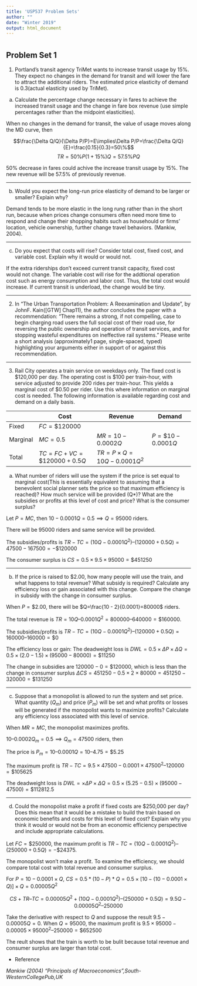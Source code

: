 ```yaml
---
title: 'USP537 Problem Sets'
author: ""
date: "Winter 2019"
output: html_document
---
```


#  {.tabset .tabset-fade .tabset-pills}

## Problem Set 1

 1. Portland’s transit agency TriMet wants to increase transit usage by 15%. They expect no changes in the demand for transit and will lower the fare to attract the additional riders. The estimated price elasticity of demand is 0.3(actual elasticity used by TriMet).

 a. Calculate the percentage change necessary in fares to achieve the increased transit usage and the change in fare box revenue (use simple percentages rather than the midpoint elasticities). 

When no changes in the demand for transit, the value of usage moves along the MD curve, then 

$$\frac{\Delta Q/Q}{\Delta P/P}=E\implies\Delta P/P=\frac{\Delta Q/Q}{E}=\frac{0.15}{0.3}=50\%$$
$$TR=50\%P(1+15\%)Q=57.5\%PQ$$

50% decrease in fares could achive the increase transit usage by 15%. The new revenue will be 57.5% of previously revenue.

 ---
 
 b. Would you expect the long-run price elasticity of demand to be larger or smaller? Explain why?

Demand tends to be more elastic in the long rung rather than in the short run, because when prices change consumers often need more time to respond and change their shopping habits such as househould or firms' location, vehicle ownership, further change travel behaviors. (Mankiw, 2004).

 ---
 
 c. Do you expect that costs will rise? Consider total cost, fixed cost, and variable cost. Explain why it would or would not.

If the extra riderships don't exceed current transit capacity, fixed cost would not change. The variable cost will rise for the addtional operation cost such as energy consumption and labor cost. Thus, the total cost would increase. If current transit is underload, the change would be tiny.

 ---
 
 2. In “The Urban Transportation Problem: A Reexamination and Update”, by JohnF. Kain([GTW] Chap11), the author concludes the paper with a recommendation: “There remains a strong, if not compelling, case to begin charging road users the full social cost of their road use, for reversing the public ownership and operation of transit services, and for stopping wasteful expenditures on ineffective rail systems.” Please write a short analysis (approximately1 page, single-spaced, typed) highlighting your arguments either in support of or against this recommendation.


 ---
 
 3. Rail City operates a train service on weekdays only. The fixed cost is $120,000 per day. The operating cost is $100 per train-hour, with service adjusted to provide 200 rides per train-hour. This yields a marginal cost of $0.50 per rider. Use this where information on marginal cost is needed. The following information is available regarding cost and demand on a daily basis.

|        |Cost|Revenue|Demand
|---     | ---|--- | ---
|Fixed   |$FC=\$120000$| |
|Marginal|$MC=0.5$|$MR=10-0.0002Q$|$P=\$10-0.0001Q$|
|Total   |$TC=FC+VC=\$120000+0.5Q$|$TR=P\times Q=10Q-0.0001Q^2$|

 a. What number of riders will use the system if the price is set equal to marginal cost(This is essentially equivalent to assuming that a benevolent social planner sets the price so that maximum efficiency is reached)? How much service will be provided (Q*)? What are the subsidies or profits at this level of cost and price? What is the consumer surplus?

Let $P=MC$, then $10-0.0001Q=0.5\implies Q=95000$ riders.

There will be 95000 riders and same service will be provided.

The subsidies/profits is $TR-TC=(10Q-0.0001Q^2)–(120000+0.5Q)=47500-167500=-\$120000$

The consumer surplus is $CS= 0.5\times 9.5\times95000=\$451250$

 ---
 
 b. If the price is raised to $2.00, how many people will use the train, and what happens to total revenue? What subsidy is required? Calculate any efficiency loss or gain associated with this change. Compare the change in subsidy with the change in consumer surplus.

When $P=\$2.00$, there will be $Q=\frac{10 - 2}{0.0001}=80000$ riders.

The total revenue is $TR= 10Q–0.0001Q^2=800000–640000=\$160000$.

The subsidies/profits is $TR-TC=(10Q-0.0001Q^2)–(120000+0.5Q)=160000–160000=\$0$

The efficiency loss or gain:
The deadweight loss is $DWL = 0.5\times\Delta P\times\Delta Q=0.5\times(2.0-1.5)\times(95000-80000)=\$11250$

The change in subsidies are $120000-0=\$120000$, which is less than the change in consumer surplus $\Delta{CS}=451250-0.5\times 2\times80000=451250-320000=\$131250$

 ---
 
 c. Suppose that a monopolist is allowed to run the system and set price. What quantity ($Q_m$) and price ($P_m$) will be set and what profits or losses will be generated if the monopolist wants to maximize profits? Calculate any efficiency loss associated with this level of service.

When $MR=MC$, the monopolist maximizes profits.

$10–0.0002Q_m=0.5\implies Q_m=47500$ riders, then

The price is $P_m=10–0.0001Q=10–4.75=\$5.25$

The maximum profit is $TR-TC=9.5\times47500-0.0001\times47500^2–120000=\$105625$

The deadweight loss is $DWL=\times\Delta P\times\Delta Q=0.5\times(5.25-0.5)\times(95000-47500)=\$112812.5$

 ---
 
 d. Could the monopolist make a profit if fixed costs are $250,000 per day?  Does this mean that it would be a mistake to build the train based on economic benefits and costs for this level of fixed cost? Explain why you think it would or would not be from an economic efficiency perspective and include appropriate calculations.

Let $FC=\$250000$, the maximum profit is $TR-TC=(10Q-0.0001Q^2)–(250000+0.5Q)=-\$24375$.

The monopolist won't make a profit. To examine the efficiency, we should compare total cost with total revenue and consumer surplus. 

For $P=10-0.0001\times Q$, $CS=0.5*(10-P)*Q=0.5\times[10-(10-0.0001\times Q)]\times Q=0.00005Q^2$

$$CS+TR–TC=0.00005Q^2+(10Q-0.0001Q^2)–(250000+0.5Q)=9.5Q-0.00005Q^2–250000$$

Take the derivative with respect to $Q$ and suppose the result $9.5-0.00005Q=0$. When $Q=95000$, the maximum profit is $9.5\times95000-0.00005\times95000^2–250000=\$652500$

The reult shows that the train is worth to be bulit because total revenue and consumer surplus are larger than total cost.

 * Reference

_Mankiw (2004) “Principals of Macroeconomics”,South-WesternCollegePub,UK_

 